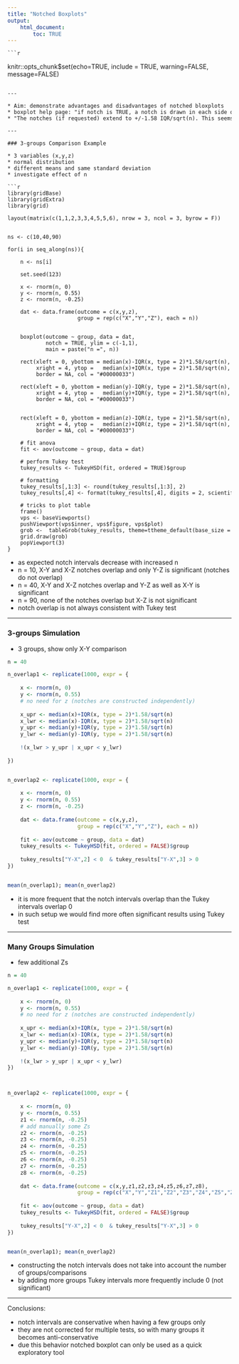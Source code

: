 ```yaml
---
title: "Notched Boxplots"
output: 
    html_document:
        toc: TRUE
---
```


<style>
    pre {
    overflow-x: auto;
}
pre code {
    word-wrap: normal;
    white-space: pre;
}
a {
    font-size: 16px;
}
</style>
    
    ```r
knitr::opts_chunk$set(echo=TRUE, include = TRUE, warning=FALSE, message=FALSE)
```

---

* Aim: demonstrate advantages and disadvantages of notched bloxplots
* boxplot help page: "if notch is TRUE, a notch is drawn in each side of the boxes. If the notches of two plots do not overlap this is ‘strong evidence’ that the two medians differ (Chambers et al, 1983, p. 62)"
* "The notches (if requested) extend to +/-1.58 IQR/sqrt(n). This seems to be based on the same calculations as the formula with 1.57 in Chambers et al (1983, p. 62), given in McGill et al (1978, p. 16). They are based on asymptotic normality of the median and roughly equal sample sizes for the two medians being compared, and are said to be rather insensitive to the underlying distributions of the samples. The idea appears to be to give roughly a 95% confidence interval for the difference in two medians."

---

### 3-groups Comparison Example

* 3 variables (x,y,z)
* normal distribution
* different means and same standard deviation
* investigate effect of n

```r
library(gridBase)
library(gridExtra)
library(grid)

layout(matrix(c(1,1,2,3,3,4,5,5,6), nrow = 3, ncol = 3, byrow = F))


ns <- c(10,40,90)

for(i in seq_along(ns)){
    
    n <- ns[i]
    
    set.seed(123)
    
    x <- rnorm(n, 0)
    y <- rnorm(n, 0.55)
    z <- rnorm(n, -0.25)
    
    dat <- data.frame(outcome = c(x,y,z),
                      group = rep(c("X","Y","Z"), each = n))
    
    
    boxplot(outcome ~ group, data = dat, 
            notch = TRUE, ylim = c(-1,1),
            main = paste("n =", n))
    
    rect(xleft = 0, ybottom = median(x)-IQR(x, type = 2)*1.58/sqrt(n), 
         xright = 4, ytop =   median(x)+IQR(x, type = 2)*1.58/sqrt(n), 
         border = NA, col = "#00000033")
    
    rect(xleft = 0, ybottom = median(y)-IQR(y, type = 2)*1.58/sqrt(n), 
         xright = 4, ytop =   median(y)+IQR(y, type = 2)*1.58/sqrt(n), 
         border = NA, col = "#00000033")
    
    
    rect(xleft = 0, ybottom = median(z)-IQR(z, type = 2)*1.58/sqrt(n), 
         xright = 4, ytop =   median(z)+IQR(z, type = 2)*1.58/sqrt(n), 
         border = NA, col = "#00000033")
    
    # fit anova
    fit <- aov(outcome ~ group, data = dat)
    
    # perform Tukey test
    tukey_results <- TukeyHSD(fit, ordered = TRUE)$group
    
    # formatting
    tukey_results[,1:3] <- round(tukey_results[,1:3], 2)
    tukey_results[,4] <- format(tukey_results[,4], digits = 2, scientific = T)
        
    # tricks to plot table
    frame()
    vps <- baseViewports()
    pushViewport(vps$inner, vps$figure, vps$plot)
    grob <-  tableGrob(tukey_results, theme=ttheme_default(base_size = 10))  
    grid.draw(grob)
    popViewport(3)
}
```

* as expected notch intervals decrease with increased n
* n = 10, X-Y and X-Z notches overlap and only Y-Z is significant (notches do not overlap)
* n = 40, X-Y and X-Z notches overlap and Y-Z as well as X-Y is significant
* n = 90, none of the notches overlap but X-Z is not significant
* notch overlap is not always consistent with Tukey test


---

### 3-groups Simulation

* 3 groups, show only X-Y comparison

```r

n = 40

n_overlap1 <- replicate(1000, expr = {
    
    x <- rnorm(n, 0)
    y <- rnorm(n, 0.55)
    # no need for z (notches are constructed independently)
    
    x_upr <- median(x)+IQR(x, type = 2)*1.58/sqrt(n)
    x_lwr <- median(x)-IQR(x, type = 2)*1.58/sqrt(n)
    y_upr <- median(y)+IQR(y, type = 2)*1.58/sqrt(n)
    y_lwr <- median(y)-IQR(y, type = 2)*1.58/sqrt(n)
    
    !(x_lwr > y_upr | x_upr < y_lwr)
    
})


n_overlap2 <- replicate(1000, expr = {
    
    x <- rnorm(n, 0)
    y <- rnorm(n, 0.55)
    z <- rnorm(n, -0.25)
    
    dat <- data.frame(outcome = c(x,y,z),
                      group = rep(c("X","Y","Z"), each = n))
    
    fit <- aov(outcome ~ group, data = dat)
    tukey_results <- TukeyHSD(fit, ordered = FALSE)$group
    
    tukey_results["Y-X",2] < 0  & tukey_results["Y-X",3] > 0
})


mean(n_overlap1); mean(n_overlap2)
```


* it is more frequent that the notch intervals overlap than the Tukey intervals overlap 0
* in such setup we would find more often significant results using Tukey test

---

### Many Groups Simulation

* few additional Zs

```r
n = 40

n_overlap1 <- replicate(1000, expr = {
    
    x <- rnorm(n, 0)
    y <- rnorm(n, 0.55)
    # no need for z (notches are constructed independently)
    
    x_upr <- median(x)+IQR(x, type = 2)*1.58/sqrt(n)
    x_lwr <- median(x)-IQR(x, type = 2)*1.58/sqrt(n)
    y_upr <- median(y)+IQR(y, type = 2)*1.58/sqrt(n)
    y_lwr <- median(y)-IQR(y, type = 2)*1.58/sqrt(n)
    
    !(x_lwr > y_upr | x_upr < y_lwr)
})



n_overlap2 <- replicate(1000, expr = {
    
    x <- rnorm(n, 0)
    y <- rnorm(n, 0.55)
    z1 <- rnorm(n, -0.25)
    # add manually some Zs
    z2 <- rnorm(n, -0.25)
    z3 <- rnorm(n, -0.25)
    z4 <- rnorm(n, -0.25)
    z5 <- rnorm(n, -0.25)
    z6 <- rnorm(n, -0.25)
    z7 <- rnorm(n, -0.25)
    z8 <- rnorm(n, -0.25)
    
    dat <- data.frame(outcome = c(x,y,z1,z2,z3,z4,z5,z6,z7,z8),
                      group = rep(c("X","Y","Z1","Z2","Z3","Z4","Z5","Z6","Z7","Z8"), each = n))
    
    fit <- aov(outcome ~ group, data = dat)
    tukey_results <- TukeyHSD(fit, ordered = FALSE)$group
    
    tukey_results["Y-X",2] < 0  & tukey_results["Y-X",3] > 0
})


mean(n_overlap1); mean(n_overlap2)
```

* constructing the notch intervals does not take into account the number of groups/comparisons
* by adding more groups Tukey intervals more frequently include 0 (not significant)


---


Conclusions:

* notch intervals are conservative when having a few groups only
* they are not corrected for multiple tests, so with many groups it becomes anti-conservative
* due this behavior notched boxplot can only be used as a quick exploratory tool

